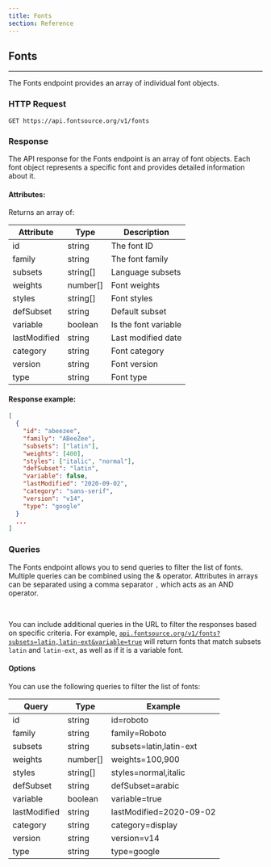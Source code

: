 ```yaml
---
title: Fonts
section: Reference
---
```


## Fonts

---

The Fonts endpoint provides an array of individual font objects.

### HTTP Request

`GET https://api.fontsource.org/v1/fonts`

### Response

The API response for the Fonts endpoint is an array of font objects. Each font object represents a specific font and provides detailed information about it.

#### Attributes:

Returns an array of:

| Attribute    | Type     | Description          |
| ------------ | -------- | -------------------- |
| id           | string   | The font ID          |
| family       | string   | The font family      |
| subsets      | string[] | Language subsets     |
| weights      | number[] | Font weights         |
| styles       | string[] | Font styles          |
| defSubset    | string   | Default subset       |
| variable     | boolean  | Is the font variable |
| lastModified | string   | Last modified date   |
| category     | string   | Font category        |
| version      | string   | Font version         |
| type         | string   | Font type            |

#### Response example:

```json
[
  {
    "id": "abeezee",
    "family": "ABeeZee",
    "subsets": ["latin"],
    "weights": [400],
    "styles": ["italic", "normal"],
    "defSubset": "latin",
    "variable": false,
    "lastModified": "2020-09-02",
    "category": "sans-serif",
    "version": "v14",
    "type": "google"
  }
  ...
]
```

### Queries

The Fonts endpoint allows you to send queries to filter the list of fonts. Multiple queries can be combined using the & operator. Attributes in arrays can be separated using a comma separator `,` which acts as an AND operator.

<br />

You can include additional queries in the URL to filter the responses based on specific criteria. For example, [`api.fontsource.org/v1/fonts?subsets=latin,latin-ext&variable=true`](https://api.fontsource.org/v1/fonts?subsets=latin,latin-ext&variable=true) will return fonts that match subsets `latin` and `latin-ext`, as well as if it is a variable font.

#### Options

You can use the following queries to filter the list of fonts:


| Query        | Type     | Example                 |
| ------------ | -------- | ----------------------- |
| id           | string   | id=roboto               |
| family       | string   | family=Roboto           |
| subsets      | string   | subsets=latin,latin-ext |
| weights      | number[] | weights=100,900         |
| styles       | string[] | styles=normal,italic    |
| defSubset    | string   | defSubset=arabic        |
| variable     | boolean  | variable=true           |
| lastModified | string   | lastModified=2020-09-02 |
| category     | string   | category=display        |
| version      | string   | version=v14             |
| type         | string   | type=google             |
